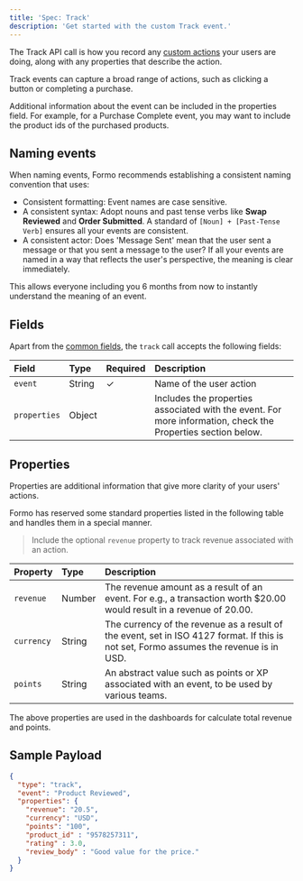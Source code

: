 ```yaml
---
title: 'Spec: Track'
description: 'Get started with the custom Track event.'
---
```


The Track API call is how you record any [custom actions](/features/product-analytics/custom-events) your users are doing, 
along with any properties that describe the action.

Track events can capture a broad range of actions, such as clicking a button or completing a purchase.

Additional information about the event can be included in the properties field. For example, for a Purchase Complete event, you may want to include the product ids of the purchased products.

## Naming events

When naming events, Formo recommends establishing a consistent naming convention that uses:

- Consistent formatting: Event names are case sensitive.
- A consistent syntax:  Adopt nouns and past tense verbs like **Swap Reviewed** and **Order Submitted**. A standard of `[Noun] + [Past-Tense Verb]` ensures all your events are consistent.
- A consistent actor: Does 'Message Sent' mean that the user sent a message or that you sent a message to the user? If all your events are named in a way that reflects the user's perspective, the meaning is clear immediately.

This allows everyone including you 6 months from now to instantly understand the meaning of an event.

## Fields

Apart from the [common fields](/data/events/common), the `track` call accepts the following fields:

| Field | Type | Required | Description |
|:------|:-----|:---------|:------------|
| `event` | String | ✓ | Name of the user action |
| `properties` | Object |  | Includes the properties associated with the event. For more information, check the Properties section below. |


## Properties

Properties are additional information that give more clarity of your users' actions.

Formo has reserved some standard properties listed in the following table and handles them in a special manner.

> Include the optional `revenue` property to track revenue associated with an action.

| Property | Type | Description |
|:---------|:-----|:------------|
| `revenue` | Number | The revenue amount as a result of an event. For e.g., a transaction worth $20.00 would result in a revenue of 20.00. |
| `currency` | String | The currency of the revenue as a result of the event, set in ISO 4127 format. If this is not set, Formo assumes the revenue is in USD. |
| `points` | String | An abstract value such as points or XP associated with an event, to be used by various teams. |


The above properties are used in the dashboards for calculate total revenue and points.

## Sample Payload

```json
{
  "type": "track",
  "event": "Product Reviewed",
  "properties": {
    "revenue": "20.5",
    "currency": "USD",
    "points": "100",
    "product_id" : "9578257311",
    "rating" : 3.0,
    "review_body" : "Good value for the price."
  }
}
```